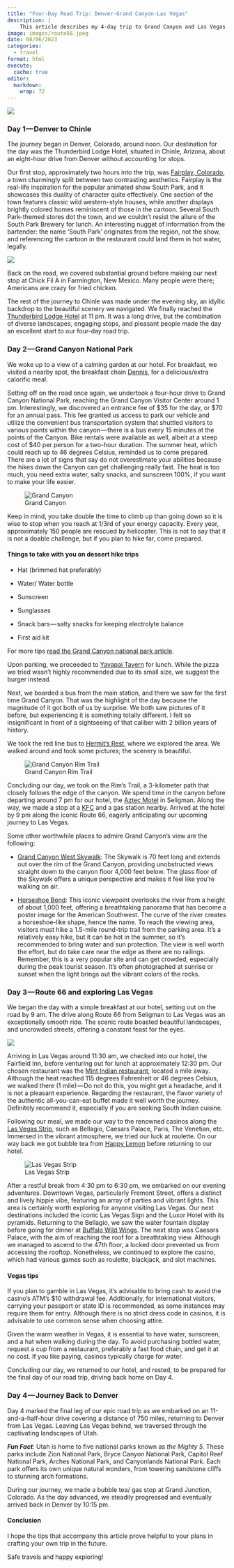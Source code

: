 ```yaml
---
title: "Four-Day Road Trip: Denver-Grand Canyon-Las Vegas"
description: |
    This article describes my 4-day trip to Grand Canyon and Las Vegas. It also gives tips to you as a future traveller to these places.
image: images/route66.jpeg
date: 08/06/2023
categories: 
  - travel
format: html
execute: 
  cache: true
editor: 
  markdown: 
    wrap: 72
---
```


![](https://cdn-images-1.medium.com/max/533/1*Bxqjijx15lXDyv9oLH6CoQ.jpeg)

### Day 1 --- Denver to Chinle

The journey began in Denver, Colorado, around noon. Our destination for
the day was the Thunderbird Lodge Hotel, situated in Chinle, Arizona,
about an eight-hour drive from Denver without accounting for stops.

Our first stop, approximately two hours into the trip, was [Fairplay,
Colorado](https://www.google.com/maps/place/Fairplay,+CO+80440/@39.2252633,-106.0015233,16z/data=!3m1!4b1!4m6!3m5!1s0x876ae842e247da0f:0x70597e9aed63730!8m2!3d39.2247125!4d-106.0019618!16zL20vMHJjYjc?entry=ttu),
a town charmingly split between two contrasting aesthetics. Fairplay is
the real-life inspiration for the popular animated show South Park, and
it showcases this duality of character quite effectively. One section of
the town features classic wild western-style houses, while another
displays brightly colored homes reminiscent of those in the cartoon.
Several South Park-themed stores dot the town, and we couldn't resist
the allure of the South Park Brewery for lunch. An interesting nugget of
information from the bartender: the name 'South Park' originates from
the region, not the show, and referencing the cartoon in the restaurant
could land them in hot water, legally.

![](https://cdn-images-1.medium.com/max/533/1*oiPU46PYGwGLERXvYXpeXw.jpeg)

Back on the road, we covered substantial ground before making our next
stop at Chick Fil A in Farmington, New Mexico. Many people were there;
Americans are crazy for fried chicken.

The rest of the journey to Chinle was made under the evening sky, an
idyllic backdrop to the beautiful scenery we navigated. We finally
reached the [Thunderbird Lodge
Hotel](https://goo.gl/maps/nKSLeoXjyB3QxSnV6) at 11 pm. It was a long
drive, but the combination of diverse landscapes, engaging stops, and
pleasant people made the day an excellent start to our four-day road
trip.

### Day 2 --- Grand Canyon National Park

We woke up to a view of a calming garden at our hotel. For breakfast, we
visited a nearby spot, the breakfast chain
[Dennis](https://www.google.com/maps/place/Denny%27s/@36.0346687,-109.6764784,10.66z/data=!4m10!1m2!2m1!1sdennis+breakfast!3m6!1s0x873a9d5eb23400fd:0xb854b9ff12411fc8!8m2!3d36.1564208!4d-109.5637052!15sChBkZW5uaXMgYnJlYWtmYXN0WhIiEGRlbm5pcyBicmVha2Zhc3SSAQVkaW5lcpoBJENoZERTVWhOTUc5blMwVkpRMEZuU1VOeGNEWmZhWHBuUlJBQuABAA!16s%2Fg%2F11ckxmh2j5?entry=ttu),
for a delicious/extra calorific meal.

Setting off on the road once again, we undertook a four-hour drive to
Grand Canyon National Park, reaching the Grand Canyon Visitor Center
around 1 pm. Interestingly, we discovered an entrance fee of \$35 for
the day, or \$70 for an annual pass. This fee granted us access to park
our vehicle and utilize the convenient bus transportation system that
shuttled visitors to various points within the canyon --- there is a bus
every 15 minutes at the points of the Canyon. Bike rentals were
available as well, albeit at a steep cost of \$40 per person for a
two-hour duration. The summer heat, which could reach up to 46 degrees
Celsius, reminded us to come prepared. There are a lot of signs that say
do not overestimate your abilities because the hikes down the Canyon can
get challenging really fast. The heat is too much, you need extra water,
salty snacks, and sunscreen 100%, if you want to make your life easier.

![Grand
Canyon](https://cdn-images-1.medium.com/max/533/1*QYqo3PjNSomcjSyP_cS0_A.jpeg)

Keep in mind, you take double the time to climb up than going down so it
is wise to stop when you reach at 1/3rd of your energy capacity. Every
year, approximately 150 people are rescued by helicopter. This is not to
say that it is not a doable challenge, but if you plan to hike far, come
prepared.

#### Things to take with you on dessert hike trips

-   Hat (brimmed hat preferably)

-   Water/ Water bottle

-   Sunscreen

-   Sunglasses

-   Snack bars --- salty snacks for keeping electrolyte balance

-   First aid kit

For more tips [read the Grand Canyon national park
article](https://www.nps.gov/grca/learn/photosmultimedia/hike_smart-02.htm#:~:text=In%20order%20to%20keep%20your,and%20potato%20chips%20are%20great.).

Upon parking, we proceeded to [Yavapai
Tavern](https://www.google.com/maps/place/Yavapai+Tavern/@36.0544506,-112.1220829,17z/data=!3m1!4b1!4m6!3m5!1s0x873310bd869c3269:0x8e5e6b4e589d7fec!8m2!3d36.0544506!4d-112.119508!16s%2Fg%2F11cm0x4bzt?entry=ttu)
for lunch. While the pizza we tried wasn't highly recommended due to its
small size, we suggest the burger instead.

Next, we boarded a bus from the main station, and there we saw for the
first time Grand Canyon. That was the highlight of the day because the
magnitude of it got both of us by surprise. We both saw pictures of it
before, but experiencing it is something totally different. I felt so
insignificant in front of a sightseeing of that caliber with 2 billion
years of history.

We took the red line bus to [Hermit's
Rest](https://www.google.com/maps/place/Hermit%27s+Rest/@35.6041269,-111.22678,9.94z/data=!4m6!3m5!1s0x873317b4f63d309b:0xaf381f5435420802!8m2!3d36.0620738!4d-112.2111861!16zL20vMDZ3cDJ4?entry=ttu),
where we explored the area. We walked around and took some pictures; the
scenery is beautiful.

![Grand Canyon
Rim Trail](https://cdn-images-1.medium.com/max/533/1*nwCIIkr0uU-pwyyVZbEm1A.jpeg)

Concluding our day, we took on the Rim's Trail, a 3-kilometer path that
closely follows the edge of the canyon. We spend time in the canyon
before departing around 7 pm for our hotel, the [Aztec
Motel](https://goo.gl/maps/TWAG7CqbLxxuFYvQ7) in Seligman. Along the
way, we made a stop at a
[KFC](https://www.google.com/maps/place/KFC/@35.2935232,-112.4563148,10z/data=!4m10!1m2!2m1!1skfc!3m6!1s0x87329f1fef3a9979:0xdec3e9bb486a91cc!8m2!3d35.2574747!4d-112.1912358!15sCgNrZmMiA4gBAZIBEmNoaWNrZW5fcmVzdGF1cmFudOABAA!16s%2Fg%2F1tgz5z44?entry=ttu)
and a gas station nearby. Arrived at the hotel by 9 pm along the iconic
Route 66, eagerly anticipating our upcoming journey to Las Vegas.

Some other worthwhile places to admire Grand Canyon's view are the
following:

-   [Grand Canyon West
    Skywalk](https://www.google.com/maps/place/Grand+Canyon+West+Skywalk/@36.7098077,-113.9750363,7.78z/data=!4m6!3m5!1s0x80cc13a93577432b:0xe7935e32d9a9e4!8m2!3d36.011943!4d-113.8108372!16zL20vMDkzdzdr?entry=ttu):
    The Skywalk is 70 feet long and extends out over the rim of the
    Grand Canyon, providing unobstructed views straight down to the
    canyon floor 4,000 feet below. The glass floor of the Skywalk offers
    a unique perspective and makes it feel like you're walking on air.

-   [Horseshoe
    Bend](https://www.google.com/maps/place/Horseshoe+Bend/@36.7098077,-113.9750363,7.78z/data=!4m6!3m5!1s0x87346ced52b21091:0xb623646960566829!8m2!3d36.8790612!4d-111.5103627!16zL20vMDZucWhq?entry=ttu):
    This iconic viewpoint overlooks the river from a height of about
    1,000 feet, offering a breathtaking panorama that has become a
    poster image for the American Southwest. The curve of the river
    creates a horseshoe-like shape, hence the name. To reach the viewing
    area, visitors must hike a 1.5-mile round-trip trail from the
    parking area. It's a relatively easy hike, but it can be hot in the
    summer, so it's recommended to bring water and sun protection. The
    view is well worth the effort, but do take care near the edge as
    there are no railings. Remember, this is a very popular site and can
    get crowded, especially during the peak tourist season. It's often
    photographed at sunrise or sunset when the light brings out the
    vibrant colors of the rocks.

### Day 3 --- Route 66 and exploring Las Vegas

We began the day with a simple breakfast at our hotel, setting out on
the road by 9 am. The drive along Route 66 from Seligman to Las Vegas
was an exceptionally smooth ride. The scenic route boasted beautiful
landscapes, and uncrowded streets, offering a constant feast for the
eyes.

![](https://cdn-images-1.medium.com/max/533/1*WtSM4w45KytrlXHWIzWviw.jpeg)

Arriving in Las Vegas around 11:30 am, we checked into our hotel, the
Fairfield Inn, before venturing out for lunch at approximately 12:30 pm.
Our chosen restaurant was the [Mint Indian
restaurant](https://www.google.com/maps/place/Mint+Indian+Bistro/@36.1151056,-115.2240105,13z/data=!4m10!1m2!2m1!1smint+indian+las+vegas!3m6!1s0x80c8c4513133718f:0x210407d1b7ee26dd!8m2!3d36.1151056!4d-115.1477928!15sChVtaW50IGluZGlhbiBsYXMgdmVnYXMiA4gBAVoXIhVtaW50IGluZGlhbiBsYXMgdmVnYXOSARFpbmRpYW5fcmVzdGF1cmFudOABAA!16s%2Fg%2F1thxqx_j?entry=ttu),
located a mile away. Although the heat reached 115 degrees Fahrenheit or
46 degrees Celsius, we walked there (1 mile) --- Do not do this, you
might get a headache, and it is not a pleasant experience. Regarding the
restaurant, the flavor variety of the authentic all-you-can-eat buffet
made it well worth the journey. Definitely recommend it, especially if
you are seeking South Indian cuisine.

Following our meal, we made our way to the renowned casinos along the
[Las Vegas Strip](https://www.youtube.com/shorts/3GhlFytOzv8), such as
Bellagio, Caesars Palace, Paris, The Venetian, etc. Immersed in the
vibrant atmosphere, we tried our luck at roulette. On our way back we
got bubble tea from [Happy
Lemon](https://www.google.com/maps/place/Happy+Lemon+-+Grand+Bazaar+Shops/@36.1124615,-115.1810072,15z/data=!4m10!1m2!2m1!1s+bubble+tea!3m6!1s0x80c8c5892a3b10df:0x2bba8080e1239039!8m2!3d36.1137696!4d-115.1721333!15sCgpidWJibGUgdGVhWgwiCmJ1YmJsZSB0ZWGSARBidWJibGVfdGVhX3N0b3JlmgEjQ2haRFNVaE5NRzluUzBWSlEwRm5TVVJvTkVwWVRWcDNFQUXgAQA!16s%2Fg%2F11tsrst1h9?entry=ttu)
before returning to our hotel.

![Las
Vegas Strip](https://cdn-images-1.medium.com/max/533/1*mkyELqSIH3dLIgl8IBH1Eg.jpeg)

After a restful break from 4:30 pm to 6:30 pm, we embarked on our
evening adventures. Downtown Vegas, particularly Fremont Street, offers
a distinct and lively hippie vibe, featuring an array of parties and
vibrant lights. This area is certainly worth exploring for anyone
visiting Las Vegas. Our next destinations included the iconic Las Vegas
Sign and the Luxor Hotel with its pyramids. Returning to the Bellagio,
we saw the water fountain display before going for dinner at [Buffalo
Wild
Wings](https://www.google.com/maps/place/Buffalo+Wild+Wings/@36.1260934,-115.1871472,13.4z/data=!3m1!5s0x80c8c4312e55848f:0xff95595e3640e30b!4m10!1m2!2m1!1sBuffalo+Wild+Wings+las+vegas!3m6!1s0x80c8c430d94aa0fd:0x1ade2572a80c6802!8m2!3d36.1082936!4d-115.1716424!15sChxCdWZmYWxvIFdpbGQgV2luZ3MgbGFzIHZlZ2FzIgOIAQFaHiIcYnVmZmFsbyB3aWxkIHdpbmdzIGxhcyB2ZWdhc5IBGGNoaWNrZW5fd2luZ3NfcmVzdGF1cmFudOABAA!16s%2Fg%2F11bwkfcwtc?entry=ttu).
The next stop was Caesars Palace, with the aim of reaching the roof for
a breathtaking view. Although we managed to ascend to the 47th floor, a
locked door prevented us from accessing the rooftop. Nonetheless, we
continued to explore the casino, which had various games such as
roulette, blackjack, and slot machines.

#### Vegas tips

If you plan to gamble in Las Vegas, it's advisable to bring cash to
avoid the casino's ATM's \$10 withdrawal fee. Additionally, for
international visitors, carrying your passport or state ID is
recommended, as some instances may require them for entry. Although
there is no strict dress code in casinos, it is advisable to use common
sense when choosing attire.

Given the warm weather in Vegas, it is essential to have water,
sunscreen, and a hat when walking during the day. To avoid purchasing
bottled water, request a cup from a restaurant, preferably a fast food
chain, and get it at no cost. If you like paying, casinos typically
charge for water.

Concluding our day, we returned to our hotel, and rested, to be prepared
for the final day of our road trip, driving back home on Day 4.

### Day 4 --- Journey Back to Denver

Day 4 marked the final leg of our epic road trip as we embarked on an
11-and-a-half-hour drive covering a distance of 750 miles, returning to
Denver from Las Vegas. Leaving Las Vegas behind, we traversed through
the captivating landscapes of Utah.

***Fun Fact***: Utah is home to five national parks known as *the Mighty
5.* These parks include Zion National Park, Bryce Canyon National Park,
Capitol Reef National Park, Arches National Park, and Canyonlands
National Park. Each park offers its own unique natural wonders, from
towering sandstone cliffs to stunning arch formations.

During our journey, we made a bubble tea/ gas stop at Grand Junction,
Colorado. As the day advanced, we steadily progressed and eventually
arrived back in Denver by 10:15 pm.

#### **Conclusion**

I hope the tips that accompany this article prove helpful to your plans
in crafting your own trip in the future.

Safe travels and happy exploring!
